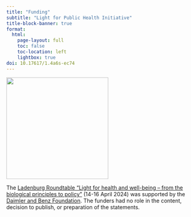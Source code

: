 ```yaml
---
title: "Funding"
subtitle: "Light for Public Health Initiative"
title-block-banner: true
format:
  html:
    page-layout: full
    toc: false
    toc-location: left
    lightbox: true
doi: 10.17617/1.4a6s-ec74
---
```


[![](assets/logo-daimler.png){width=200pt}](https://www.daimler-benz-stiftung.de/cms/en/)

The [Ladenburg Roundtable “Light for health and well-being – from the biological principles to policy”](https://www.daimler-benz-stiftung.de/cms/en/research/ladenburg-roundtable/light-for-health-and-well-being-from-the-biological-principles-to-politics.html) (14-16 April 2024) was supported by the [Daimler and Benz Foundation](https://www.daimler-benz-stiftung.de/cms/en/). The funders had no role in the content, decision to publish, or preparation of the statements.
